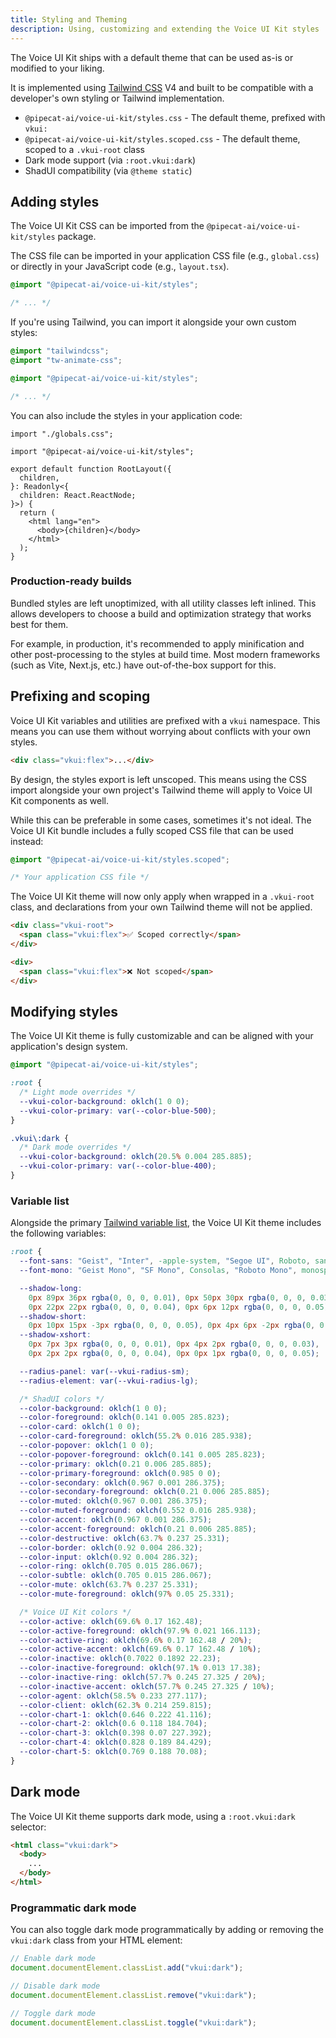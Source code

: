 ```yaml
---
title: Styling and Theming
description: Using, customizing and extending the Voice UI Kit styles
---
```


The Voice UI Kit ships with a default theme that can be used as-is or modified to your liking.

It is implemented using [Tailwind CSS](https://tailwindcss.com/) V4 and built to be compatible with a developer's own styling or Tailwind implementation.

- `@pipecat-ai/voice-ui-kit/styles.css` - The default theme, prefixed with `vkui:`
- `@pipecat-ai/voice-ui-kit/styles.scoped.css` - The default theme, scoped to a `.vkui-root` class
- Dark mode support (via `:root.vkui:dark`)
- ShadUI compatibility (via `@theme static`)

## Adding styles

The Voice UI Kit CSS can be imported from the `@pipecat-ai/voice-ui-kit/styles` package.

The CSS file can be imported in your application CSS file (e.g., `global.css`) or directly in your JavaScript code (e.g., `layout.tsx`).

```css title="global.css"
@import "@pipecat-ai/voice-ui-kit/styles";

/* ... */
```

If you're using Tailwind, you can import it alongside your own custom styles:

```css title="global.css"
@import "tailwindcss";
@import "tw-animate-css";

@import "@pipecat-ai/voice-ui-kit/styles";

/* ... */
```

You can also include the styles in your application code:

```tsx title="layout.tsx"
import "./globals.css";

import "@pipecat-ai/voice-ui-kit/styles";

export default function RootLayout({
  children,
}: Readonly<{
  children: React.ReactNode;
}>) {
  return (
    <html lang="en">
      <body>{children}</body>
    </html>
  );
}
```

### Production-ready builds

Bundled styles are left unoptimized, with all utility classes left inlined. This allows developers to choose a build and optimization strategy that works best for them.

For example, in production, it's recommended to apply minification and other post-processing to the styles at build time. Most modern frameworks (such as Vite, Next.js, etc.) have out-of-the-box support for this.

## Prefixing and scoping

Voice UI Kit variables and utilities are prefixed with a `vkui` namespace. This means you can use them without worrying about conflicts with your own styles.

```html
<div class="vkui:flex">...</div>
```

By design, the styles export is left unscoped. This means using the CSS import alongside your own project's Tailwind theme will apply to Voice UI Kit components as well.

While this can be preferable in some cases, sometimes it's not ideal. The Voice UI Kit bundle includes a fully scoped CSS file that can be used instead:

```css title="global.css"
@import "@pipecat-ai/voice-ui-kit/styles.scoped";

/* Your application CSS file */
```

The Voice UI Kit theme will now only apply when wrapped in a `.vkui-root` class, and declarations from your own Tailwind theme will not be applied.

```html
<div class="vkui-root">
  <span class="vkui:flex">✅ Scoped correctly</span>
</div>

<div>
  <span class="vkui:flex">❌ Not scoped</span>
</div>
```

## Modifying styles

The Voice UI Kit theme is fully customizable and can be aligned with your application's design system.

```css title="global.css"
@import "@pipecat-ai/voice-ui-kit/styles";

:root {
  /* Light mode overrides */
  --vkui-color-background: oklch(1 0 0);
  --vkui-color-primary: var(--color-blue-500);
}

.vkui\:dark {
  /* Dark mode overrides */
  --vkui-color-background: oklch(20.5% 0.004 285.885);
  --vkui-color-primary: var(--color-blue-400);
}
```

### Variable list

Alongside the primary [Tailwind variable list](https://tailwindcss.com/docs/theme#default-theme-variable-reference), the Voice UI Kit theme includes the following variables:

```css
:root {
  --font-sans: "Geist", "Inter", -apple-system, "Segoe UI", Roboto, sans-serif;
  --font-mono: "Geist Mono", "SF Mono", Consolas, "Roboto Mono", monospace;

  --shadow-long:
    0px 89px 36px rgba(0, 0, 0, 0.01), 0px 50px 30px rgba(0, 0, 0, 0.03),
    0px 22px 22px rgba(0, 0, 0, 0.04), 0px 6px 12px rgba(0, 0, 0, 0.05);
  --shadow-short:
    0px 10px 15px -3px rgba(0, 0, 0, 0.05), 0px 4px 6px -2px rgba(0, 0, 0, 0.02);
  --shadow-xshort:
    0px 7px 3px rgba(0, 0, 0, 0.01), 0px 4px 2px rgba(0, 0, 0, 0.03),
    0px 2px 2px rgba(0, 0, 0, 0.04), 0px 0px 1px rgba(0, 0, 0, 0.05);

  --radius-panel: var(--vkui-radius-sm);
  --radius-element: var(--vkui-radius-lg);

  /* ShadUI colors */
  --color-background: oklch(1 0 0);
  --color-foreground: oklch(0.141 0.005 285.823);
  --color-card: oklch(1 0 0);
  --color-card-foreground: oklch(55.2% 0.016 285.938);
  --color-popover: oklch(1 0 0);
  --color-popover-foreground: oklch(0.141 0.005 285.823);
  --color-primary: oklch(0.21 0.006 285.885);
  --color-primary-foreground: oklch(0.985 0 0);
  --color-secondary: oklch(0.967 0.001 286.375);
  --color-secondary-foreground: oklch(0.21 0.006 285.885);
  --color-muted: oklch(0.967 0.001 286.375);
  --color-muted-foreground: oklch(0.552 0.016 285.938);
  --color-accent: oklch(0.967 0.001 286.375);
  --color-accent-foreground: oklch(0.21 0.006 285.885);
  --color-destructive: oklch(63.7% 0.237 25.331);
  --color-border: oklch(0.92 0.004 286.32);
  --color-input: oklch(0.92 0.004 286.32);
  --color-ring: oklch(0.705 0.015 286.067);
  --color-subtle: oklch(0.705 0.015 286.067);
  --color-mute: oklch(63.7% 0.237 25.331);
  --color-mute-foreground: oklch(97% 0.05 25.331);

  /* Voice UI Kit colors */
  --color-active: oklch(69.6% 0.17 162.48);
  --color-active-foreground: oklch(97.9% 0.021 166.113);
  --color-active-ring: oklch(69.6% 0.17 162.48 / 20%);
  --color-active-accent: oklch(69.6% 0.17 162.48 / 10%);
  --color-inactive: oklch(0.7022 0.1892 22.23);
  --color-inactive-foreground: oklch(97.1% 0.013 17.38);
  --color-inactive-ring: oklch(57.7% 0.245 27.325 / 20%);
  --color-inactive-accent: oklch(57.7% 0.245 27.325 / 10%);
  --color-agent: oklch(58.5% 0.233 277.117);
  --color-client: oklch(62.3% 0.214 259.815);
  --color-chart-1: oklch(0.646 0.222 41.116);
  --color-chart-2: oklch(0.6 0.118 184.704);
  --color-chart-3: oklch(0.398 0.07 227.392);
  --color-chart-4: oklch(0.828 0.189 84.429);
  --color-chart-5: oklch(0.769 0.188 70.08);
}
```

## Dark mode

The Voice UI Kit theme supports dark mode, using a `:root.vkui:dark` selector:

```html
<html class="vkui:dark">
  <body>
    ...
  </body>
</html>
```

### Programmatic dark mode

You can also toggle dark mode programmatically by adding or removing the `vkui:dark` class from your HTML element:

```javascript
// Enable dark mode
document.documentElement.classList.add("vkui:dark");

// Disable dark mode
document.documentElement.classList.remove("vkui:dark");

// Toggle dark mode
document.documentElement.classList.toggle("vkui:dark");
```
